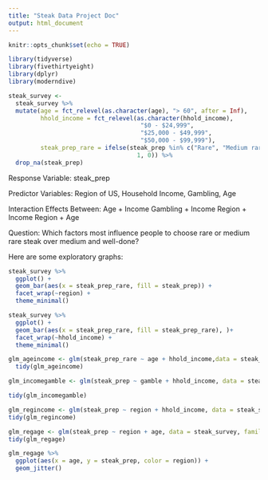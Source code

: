 ```yaml
---
title: "Steak Data Project Doc"
output: html_document
---
```


```r
knitr::opts_chunk$set(echo = TRUE)
```

```r
library(tidyverse)
library(fivethirtyeight)
library(dplyr)
library(moderndive)
```

```r
steak_survey <-
  steak_survey %>% 
  mutate(age = fct_relevel(as.character(age), "> 60", after = Inf),
         hhold_income = fct_relevel(as.character(hhold_income),
                                     "$0 - $24,999",
                                     "$25,000 - $49,999",
                                     "$50,000 - $99,999"),
         steak_prep_rare = ifelse(steak_prep %in% c("Rare", "Medium rare"),
                                    1, 0)) %>% 
  drop_na(steak_prep)
```

Response Variable: steak_prep

Predictor Variables: Region of US, Household Income, Gambling, Age

Interaction Effects Between: 
Age + Income
Gambling + Income
Region + Income
Region + Age


Question: Which factors most influence people to choose rare or medium rare steak over medium and well-done?

Here are some exploratory graphs:

```r
steak_survey %>% 
  ggplot() + 
  geom_bar(aes(x = steak_prep_rare, fill = steak_prep)) +
  facet_wrap(~region) +
  theme_minimal()
```

```r
steak_survey %>% 
  ggplot() + 
  geom_bar(aes(x = steak_prep_rare, fill = steak_prep_rare), )+
  facet_wrap(~hhold_income) +
  theme_minimal()
```



```r
glm_ageincome <- glm(steak_prep_rare ~ age + hhold_income,data = steak_survey, family = binomial(link = "logit")) 
  tidy(glm_ageincome)
```



```r
glm_incomegamble <- glm(steak_prep ~ gamble + hhold_income, data = steak_survey, family = binomial(link = "logit"))

tidy(glm_incomegamble)

```


```r
glm_regincome <- glm(steak_prep ~ region + hhold_income, data = steak_survey, family = binomial(link = "logit"))
tidy(glm_regincome)
```


```r
glm_regage <- glm(steak_prep ~ region + age, data = steak_survey, family = binomial(link = "logit"))
tidy(glm_regage)
```

```r
glm_regage %>% 
  ggplot(aes(x = age, y = steak_prep, color = region)) +
  geom_jitter()
```

